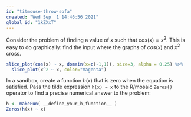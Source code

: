 ```yaml
---
id: "titmouse-throw-sofa"
created: "Wed Sep  1 14:46:56 2021"
global_id: "1kZXxT"
---
```


Consider the problem of finding a value of $x$ such that $cos(x) = x^2$. This is easy to do graphically: find the input where the graphs of $cos(x)$ and $x^2$ cross.

```r
slice_plot(cos(x) ~ x, domain(x=c(-1,1)), size=3, alpha = 0.25) %>%
  slice_plot(x^2 ~ x, color="magenta")
```
In a sandbox, create a function $h(x)$ that is zero when the equation is satisfied. Pass the tilde expression `h(x) ~ x` to the R/mosaic  `Zeros()` operator to find a precise numerical answer to the problem:

```r
h <- makeFun( __define_your_h_function__ )
Zeros(h(x) ~ x)
```


